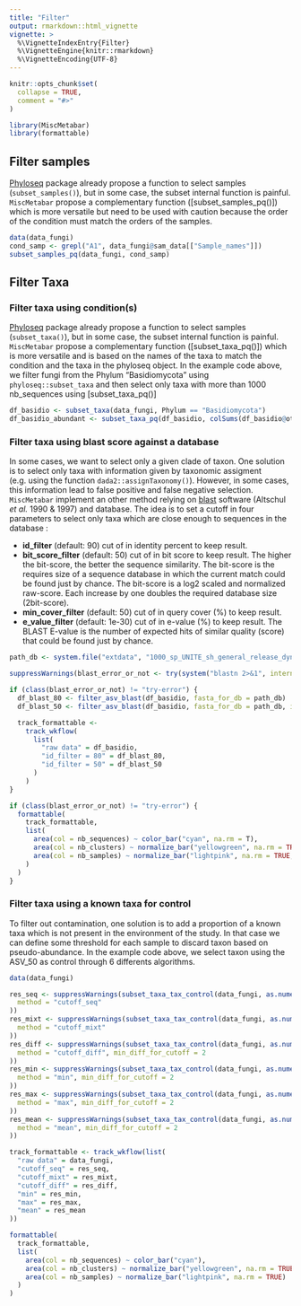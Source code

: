 ```yaml
---
title: "Filter"
output: rmarkdown::html_vignette
vignette: >
  %\VignetteIndexEntry{Filter}
  %\VignetteEngine{knitr::rmarkdown}
  %\VignetteEncoding{UTF-8}
---
```


```r
knitr::opts_chunk$set(
  collapse = TRUE,
  comment = "#>"
)
```

```r
library(MiscMetabar)
library(formattable)
```

## Filter samples

[Phyloseq](https://joey711.github.io/phyloseq/) package already propose a function to select samples (`subset_samples()`), but in some case, the subset internal function is painful. `MiscMetabar` propose a complementary function ([subset_samples_pq()]) which is more versatile but need to be used with caution because the order of the condition must match the orders of the samples.

```r
data(data_fungi)
cond_samp <- grepl("A1", data_fungi@sam_data[["Sample_names"]])
subset_samples_pq(data_fungi, cond_samp)
```

## Filter Taxa

### Filter taxa using condition(s)

[Phyloseq](https://joey711.github.io/phyloseq/) package already propose a function to select samples (`subset_taxa()`), but in some case, the subset internal function is painful. `MiscMetabar` propose a complementary function ([subset_taxa_pq()]) which is more versatile and is based on the names of the taxa to match the condition and the taxa in the phyloseq object. In the example code above, we filter fungi from the Phylum "Basidiomycota" using `phyloseq::subset_taxa` and then select only taxa with more than 1000 nb_sequences using [subset_taxa_pq()]

```r
df_basidio <- subset_taxa(data_fungi, Phylum == "Basidiomycota")
df_basidio_abundant <- subset_taxa_pq(df_basidio, colSums(df_basidio@otu_table) > 1000)
```

### Filter taxa using blast score against a database

In some cases, we want to select only a given clade of taxon. One solution is to select only taxa with information given by taxonomic assigment (e.g. using the function `dada2::assignTaxonomy()`). However, in some cases, this information lead to false positive and false negative selection. `MiscMetabar` implement an other method relying on [blast](https://blast.ncbi.nlm.nih.gov/) software (Altschul *et al.* 1990 & 1997) and database. The idea is to set a cutoff in four parameters to select only taxa which are close enough to sequences in the database : 

- **id_filter** (default: 90) cut of in identity percent to keep result.
- **bit_score_filter** (default: 50) cut of in bit score to keep result. The higher the bit-score, the better the sequence similarity. The bit-score is the requires size of a sequence database in which the current match could be found just by chance. The bit-score is a log2 scaled and normalized raw-score. Each increase by one doubles the required database size (2bit-score).
- **min_cover_filter** (default: 50) cut of in query cover (%) to keep result.
- **e_value_filter** (default: 1e-30)  cut of in e-value (%) to keep result. The BLAST E-value is the number of expected hits of similar quality (score) that could be found just by chance.

```r
path_db <- system.file("extdata", "1000_sp_UNITE_sh_general_release_dynamic.fasta", package = "MiscMetabar", mustWork = TRUE)

suppressWarnings(blast_error_or_not <- try(system("blastn 2>&1", intern = TRUE), silent = TRUE))

if (class(blast_error_or_not) != "try-error") {
  df_blast_80 <- filter_asv_blast(df_basidio, fasta_for_db = path_db)
  df_blast_50 <- filter_asv_blast(df_basidio, fasta_for_db = path_db, id_filter = 50, e_value_filter = 10, bit_score_filter = 20, min_cover_filter = 20)

  track_formattable <-
    track_wkflow(
      list(
        "raw data" = df_basidio,
        "id_filter = 80" = df_blast_80,
        "id_filter = 50" = df_blast_50
      )
    )
}
```

```r
if (class(blast_error_or_not) != "try-error") {
  formattable(
    track_formattable,
    list(
      area(col = nb_sequences) ~ color_bar("cyan", na.rm = T),
      area(col = nb_clusters) ~ normalize_bar("yellowgreen", na.rm = TRUE, min = 0.3),
      area(col = nb_samples) ~ normalize_bar("lightpink", na.rm = TRUE, min = 0.3)
    )
  )
}
```

### Filter taxa using a known taxa for control 

To filter out contamination, one solution is to add a proportion of a known taxa which is not present in the environment of the study. In that case we can define some threshold for each sample to discard taxon based on pseudo-abundance. In the example code above, we select taxon using the ASV_50 as control through 6 differents algorithms.

```r
data(data_fungi)

res_seq <- suppressWarnings(subset_taxa_tax_control(data_fungi, as.numeric(data_fungi@otu_table[, 50]),
  method = "cutoff_seq"
))
res_mixt <- suppressWarnings(subset_taxa_tax_control(data_fungi, as.numeric(data_fungi@otu_table[, 50]),
  method = "cutoff_mixt"
))
res_diff <- suppressWarnings(subset_taxa_tax_control(data_fungi, as.numeric(data_fungi@otu_table[, 50]),
  method = "cutoff_diff", min_diff_for_cutoff = 2
))
res_min <- suppressWarnings(subset_taxa_tax_control(data_fungi, as.numeric(data_fungi@otu_table[, 50]),
  method = "min", min_diff_for_cutoff = 2
))
res_max <- suppressWarnings(subset_taxa_tax_control(data_fungi, as.numeric(data_fungi@otu_table[, 50]),
  method = "max", min_diff_for_cutoff = 2
))
res_mean <- suppressWarnings(subset_taxa_tax_control(data_fungi, as.numeric(data_fungi@otu_table[, 50]),
  method = "mean", min_diff_for_cutoff = 2
))
```

```r
track_formattable <- track_wkflow(list(
  "raw data" = data_fungi,
  "cutoff_seq" = res_seq,
  "cutoff_mixt" = res_mixt,
  "cutoff_diff" = res_diff,
  "min" = res_min,
  "max" = res_max,
  "mean" = res_mean
))

formattable(
  track_formattable,
  list(
    area(col = nb_sequences) ~ color_bar("cyan"),
    area(col = nb_clusters) ~ normalize_bar("yellowgreen", na.rm = TRUE, min = 0.3),
    area(col = nb_samples) ~ normalize_bar("lightpink", na.rm = TRUE)
  )
)
```
